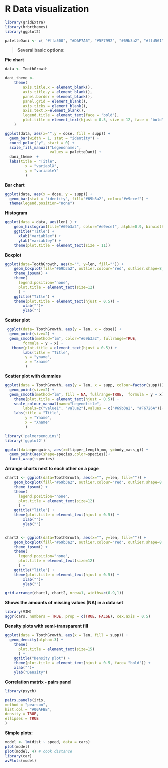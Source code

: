 # R Data visualization

```r
library(gridExtra)
library(hrbrthemes)
library(ggplot2)

paletteDani <- c( "#ffa500", "#DAF7A6", "#5F7992", "#69b3a2", "#ffd561", "#ee5c42", "#C8A2C8", "#5c3170", "#990000", "#C70039", "#34495E", "#909497")
```

> 
**Several basic options:**
>

**Pie chart**

```r
data <- ToothGrowth

dani_theme <- 
    theme(
        axis.title.x = element_blank(),
        axis.title.y = element_blank(),
        panel.border = element_blank(),
        panel.grid = element_blank(),
        axis.ticks = element_blank(),
        axis.text.x=element_blank(),
        legend.title = element_text(face = "bold"),
        plot.title = element_text(hjust = 0.5, size = 12, face = "bold")
    )

ggplot(data, aes(x="",y = dose, fill = supp)) +
  geom_bar(width = 1, stat = "identity") +
  coord_polar("y", start = 0) +
  scale_fill_manual("Legendname:",
                    values = paletteDani) +
  dani_theme  +
  labs(title = "Title",
         x = "variablX",
         y = "variableY"
         )
```

**Bar chart**

```r
ggplot(data, aes(x = dose, y = supp)) + 
  geom_bar(stat = "identity", fill="#69b3a2", color="#e9ecef") +
  theme(legend.position="none")
```

**Histogram**

```r
ggplot(data = data, aes(len) ) + 
    geom_histogram(fill="#69b3a2", color="#e9ecef", alpha=0.9, binwidth = 5) +
    ggtitle("Title") +
      xlab("variablex") +
      ylab("variabley") +
    theme(plot.title = element_text(size = 11))
```

**Boxplot**

```r
ggplot(data=ToothGrowth, aes(x="", y=len, fill="")) +
    geom_boxplot(fill="#69b3a2", outlier.colour="red", outlier.shape=8, outlier.size=4) +
    theme_ipsum() +
    theme(
      legend.position="none",
      plot.title = element_text(size=12)
      ) +
    ggtitle("Title") +
    theme(plot.title = element_text(hjust = 0.5)) +
    	xlab("")+
    	ylab("")
```

**Scatter plot**

```r
 ggplot(data= ToothGrowth, aes(y = len, x = dose)) +
  geom_point(size=2) +
  geom_smooth(method="lm", color="#69b3a2", fullrange=TRUE, 
        formula = y ~ x) +
   theme(plot.title = element_text(hjust = 0.5)) +
    	labs(title = "Title",
         y = "yname",
         x = "xname"
         )
```

**Scatter plot with dummies**

```r
ggplot(data = ToothGrowth, aes(y = len, x = supp, colour=factor(supp))) + 
  geom_point(size=2) +
  geom_smooth(method="lm", fill = NA, fullrange=TRUE,  formula = y ~ x) +
    theme(plot.title = element_text(hjust = 0.5)) +
    scale_colour_manual(name="Legendtitle", 
    	labels=c("value1", "value2"),values = c("#69b3a2", "#F6726A"))+
    labs(title = "Title",
         y = "Yname",
         x = "Xname"
         )
```

```r
library('palmerpenguins')
library('ggplot2')

ggplot(data=penguins, aes(x=flipper_length_mm, y=body_mass_g)) +
  geom_point(aes(shape=species,color=species))+
  facet_wrap(~species)
```


**Arrange charts next to each other on a page**

```r
chart1 <- ggplot(data=ToothGrowth, aes(x="", y=len, fill="")) +
    geom_boxplot(fill="#69b3a2", outlier.colour="red", outlier.shape=8, outlier.size=4) +
    theme_ipsum() +
    theme(
      legend.position="none",
      plot.title = element_text(size=12)
      ) +
    ggtitle("Title") +
    theme(plot.title = element_text(hjust = 0.5)) +
    	xlab("")+
    	ylab("")


chart2 <- ggplot(data=ToothGrowth, aes(x="", y=len, fill="")) +
    geom_boxplot(fill="#69b3a2", outlier.colour="red", outlier.shape=8, outlier.size=4) +
    theme_ipsum() +
    theme(
      legend.position="none",
      plot.title = element_text(size=12)
      ) +
    ggtitle("Title") +
    theme(plot.title = element_text(hjust = 0.5)) +
    	xlab("")+
    	ylab("")

grid.arrange(chart1, chart2, nrow=1, widths=c(0.9,1))
```

**Shows the amounts of missing values (NA) in a data set**

```r
library(VIM)
aggr(cars, numbers = TRUE, prop = c(TRUE, FALSE), cex.axis = 0.5)
```

**Density plots with semi-transparent fill**

```r
ggplot(data = ToothGrowth, aes(x = len, fill = supp)) + 
  geom_density(alpha=.3) +
    theme(
      plot.title = element_text(size=15)
      ) +
    ggtitle("Density plot") +
    theme(plot.title = element_text(hjust = 0.5, face= "bold")) +
    xlab("")+
    ylab("Density")
```

**Correlation matrix - pairs panel**

```r
library(psych)

pairs.panels(iris,
method = "pearson",
hist.col = "#00AFBB",
density = TRUE,
ellipses = TRUE
)
```

**Simple plots:**

```r
model <- lm(dist ~ speed, data = cars)
plot(model)
plot(model, 4) # cook distance
library(car)
avPlots(model)
```
